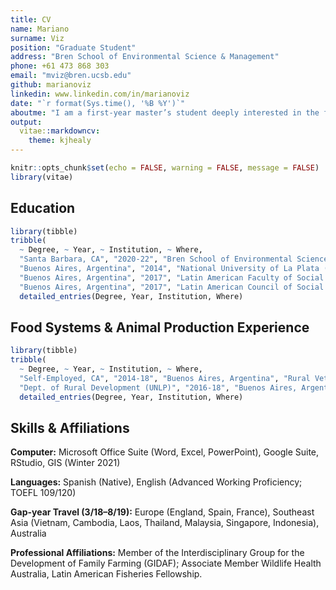 ```yaml
---
title: CV
name: Mariano
surname: Viz
position: "Graduate Student"
address: "Bren School of Environmental Science & Management"
phone: +61 473 868 303
email: "mviz@bren.ucsb.edu"
github: marianoviz
linkedin: www.linkedin.com/in/marianoviz
date: "`r format(Sys.time(), '%B %Y')`"
aboutme: "I am a first-year master’s student deeply interested in the future of food systems and the environmental challenges posed by the increasing global demand for animal protein"
output: 
  vitae::markdowncv:
    theme: kjhealy
---
```


```r
knitr::opts_chunk$set(echo = FALSE, warning = FALSE, message = FALSE)
library(vitae)
```



## Education

```r
library(tibble)
tribble(
  ~ Degree, ~ Year, ~ Institution, ~ Where,
  "Santa Barbara, CA", "2020-22", "Bren School of Environmental Science & Management", "Master of Environmental Science and Management",
  "Buenos Aires, Argentina", "2014", "National University of La Plata (UNLP)", "Doctor of Veterinary Medicine",
  "Buenos Aires, Argentina", "2017", "Latin American Faculty of Social Sciences -FLACSO-", "Specialist Degree in Human Development",
  "Buenos Aires, Argentina", "2017", "Latin American Council of Social Sciences -CLACSO-", "Higher Diploma in Public Policies for Equality") %>% 
  detailed_entries(Degree, Year, Institution, Where)
```

## Food Systems & Animal Production Experience

```r

library(tibble)
tribble(
  ~ Degree, ~ Year, ~ Institution, ~ Where,
  "Self-Employed, CA", "2014-18", "Buenos Aires, Argentina", "Rural Veterinarian",
  "Dept. of Rural Development (UNLP)", "2016-18", "Buenos Aires, Argentina", "Research Fellow") %>% 
  detailed_entries(Degree, Year, Institution, Where)
```

## Skills & Affiliations

**Computer:** Microsoft Office Suite (Word, Excel, PowerPoint), Google Suite, RStudio, GIS (Winter 2021)


**Languages:** Spanish (Native), English (Advanced Working Proficiency; TOEFL 109/120)

**Gap-year Travel (3/18–8/19):** Europe (England, Spain, France), Southeast Asia (Vietnam, Cambodia, Laos,
Thailand, Malaysia, Singapore, Indonesia), Australia

**Professional Affiliations:** Member of the Interdisciplinary Group for the Development of Family Farming
(GIDAF); Associate Member Wildlife Health Australia, Latin American Fisheries Fellowship.
